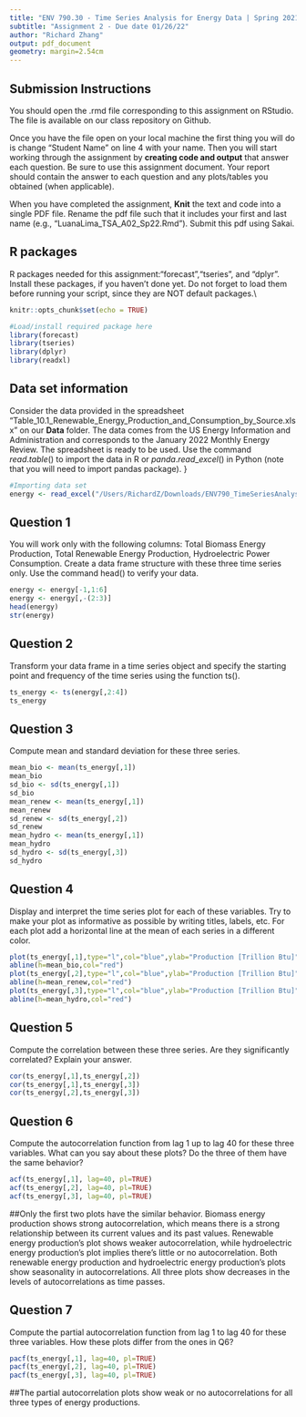 ```yaml
---
title: "ENV 790.30 - Time Series Analysis for Energy Data | Spring 2021"
subtitle: "Assignment 2 - Due date 01/26/22"
author: "Richard Zhang"
output: pdf_document
geometry: margin=2.54cm
---
```


## Submission Instructions

You should open the .rmd file corresponding to this assignment on RStudio. The file is available on our class repository on Github.   

Once you have the file open on your local machine the first thing you will do is change "Student Name" on line 4 with your name. 
Then you will start working through the assignment by  **creating code and output** that answer each question. Be sure to use this assignment document. Your report should contain the answer to each question and any plots/tables you obtained (when applicable).

When you have completed the assignment, **Knit** the text and code into a single PDF file. Rename the pdf file such that it includes your first and last name (e.g., "LuanaLima_TSA_A02_Sp22.Rmd"). Submit this pdf using Sakai. 

## R packages

R packages needed for this assignment:"forecast","tseries", and "dplyr". Install these packages, if you haven't done yet. Do not forget to load them before running your script, since they are NOT default packages.\\

```r
knitr::opts_chunk$set(echo = TRUE) 
```

```r
#Load/install required package here
library(forecast)
library(tseries)
library(dplyr)
library(readxl)
```


## Data set information  

Consider the data provided in the spreadsheet "Table_10.1_Renewable_Energy_Production_and_Consumption_by_Source.xlsx" on our **Data** folder. The data comes from the US Energy Information and Administration and corresponds to the January 2022 Monthly Energy Review. The spreadsheet is ready to be used. Use the command $read.table()$ to import the data in R or $panda.read\_excel()$ in Python (note that you will need to import pandas package). }

```r
#Importing data set
energy <- read_excel("/Users/RichardZ/Downloads/ENV790_TimeSeriesAnalysis_Sp2022/Data/Table_10.1_Renewable_Energy_Production_and_Consumption_by_Source.xlsx",skip=10)

```


## Question 1
You will work only with the following columns: Total Biomass Energy Production, Total Renewable Energy Production, Hydroelectric Power Consumption. Create a data frame structure with these three time series only. Use the command head() to verify your data.

```r
energy <- energy[-1,1:6]
energy <- energy[,-(2:3)]
head(energy)
str(energy)
```


## Question 2
Transform your data frame in a time series object and specify the starting point and frequency of the time series using the function ts().

```r
ts_energy <- ts(energy[,2:4])
ts_energy
```


## Question 3
Compute mean and standard deviation for these three series.

```r
mean_bio <- mean(ts_energy[,1])
mean_bio
sd_bio <- sd(ts_energy[,1])
sd_bio
mean_renew <- mean(ts_energy[,1])
mean_renew
sd_renew <- sd(ts_energy[,2])
sd_renew
mean_hydro <- mean(ts_energy[,1])
mean_hydro
sd_hydro <- sd(ts_energy[,3])
sd_hydro
```


## Question 4
Display and interpret the time series plot for each of these variables. Try to make your plot as informative as possible by writing titles, labels, etc. For each plot add a horizontal line at the mean of each series in a different color.

```r
plot(ts_energy[,1],type="l",col="blue",ylab="Production [Trillion Btu]",main="Total Biomass Energy Production")
abline(h=mean_bio,col="red")
plot(ts_energy[,2],type="l",col="blue",ylab="Production [Trillion Btu]",main="Total Renewable Energy Production")
abline(h=mean_renew,col="red")
plot(ts_energy[,3],type="l",col="blue",ylab="Production [Trillion Btu]",main="Total Hydroelectric Energy Production")
abline(h=mean_hydro,col="red")
```


## Question 5
Compute the correlation between these three series. Are they significantly correlated? Explain your answer.

```r
cor(ts_energy[,1],ts_energy[,2])
cor(ts_energy[,1],ts_energy[,3])
cor(ts_energy[,2],ts_energy[,3])
```


## Question 6
Compute the autocorrelation function from lag 1 up to lag 40 for these three variables. What can you say about these plots? Do the three of them have the same behavior?

```r
acf(ts_energy[,1], lag=40, pl=TRUE)
acf(ts_energy[,2], lag=40, pl=TRUE)
acf(ts_energy[,3], lag=40, pl=TRUE)
```
##Only the first two plots have the similar behavior. Biomass energy production shows strong autocorrelation, which means there is a strong relationship between its current values and its past values. Renewable energy production's plot shows weaker autocorrelation, while hydroelectric energy production's plot implies there's little or no autocorrelation. Both renewable energy production and hydroelectric energy production's plots show seasonality in autocorrelations. All three plots show decreases in the levels of autocorrelations as time passes.

## Question 7
Compute the partial autocorrelation function from lag 1 to lag 40 for these three variables. How these plots differ from the ones in Q6?

```r
pacf(ts_energy[,1], lag=40, pl=TRUE)
pacf(ts_energy[,2], lag=40, pl=TRUE)
pacf(ts_energy[,3], lag=40, pl=TRUE)
```
##The partial autocorrelation plots show weak or no autocorrelations for all three types of energy productions.

